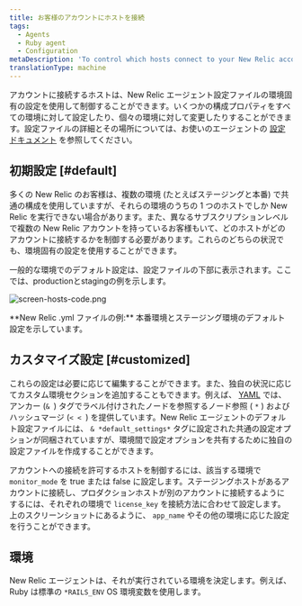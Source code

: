 ```yaml
---
title: お客様のアカウントにホストを接続
tags:
  - Agents
  - Ruby agent
  - Configuration
metaDescription: 'To control which hosts connect to your New Relic account, use environment-specific settings in your Ruby agent''s config file.'
translationType: machine
---
```



アカウントに接続するホストは、New Relic エージェント設定ファイルの環境固有の設定を使用して制御することができます。いくつかの構成プロパティをすべての環境に対して設定したり、個々の環境に対して変更したりすることができます。設定ファイルの詳細とその場所については、お使いのエージェントの [設定ドキュメント](/docs/site/configuring-the-agent) を参照してください。

## 初期設定 [#default]

多くの New Relic のお客様は、複数の環境 (たとえばステージングと本番) で共通の構成を使用していますが、それらの環境のうちの 1 つのホストでしか New Relic を実行できない場合があります。また、異なるサブスクリプションレベルで複数の New Relic アカウントを持っているお客様もいて、どのホストがどのアカウントに接続するかを制御する必要があります。これらのどちらの状況でも、環境固有の設定を使用することができます。

一般的な環境でのデフォルト設定は、設定ファイルの下部に表示されます。ここでは、productionとstagingの例を示します。

<img
  title="screen-hosts-code.png"
  alt="screen-hosts-code.png"
  src={screenHostsCode}
/>

<figcaption>
  **New Relic .yml ファイルの例:** 本番環境とステージング環境のデフォルト設定を示しています。
</figcaption>

## カスタマイズ設定 [#customized]

これらの設定は必要に応じて編集することができます。また、独自の状況に応じてカスタム環境セクションを追加することもできます。例えば、 [YAML](http://en.wikipedia.org/wiki/YAML%23Data_merge_and_references "新しいウィンドウで開くリンク") では、アンカー (`& `) タグでラベル付けされたノードを参照するノード参照 ( `*` ) およびハッシュマージ (`< < `) を提供しています。New Relic エージェントのデフォルト設定ファイルには、 `& *default_settings*` タグに設定された共通の設定オプションが同梱されていますが、環境間で設定オプションを共有するために独自の設定ファイルを作成することができます。

アカウントへの接続を許可するホストを制御するには、該当する環境で `monitor_mode` を true または false に設定します。ステージングホストがあるアカウントに接続し、プロダクションホストが別のアカウントに接続するようにするには、それぞれの環境で `license_key` を接続方法に合わせて設定します。上のスクリーンショットにあるように、 `app_name` やその他の環境に応じた設定を行うことができます。

## 環境

New Relic エージェントは、それが実行されている環境を決定します。例えば、Ruby は標準の `*RAILS_ENV` OS 環境変数を使用します。